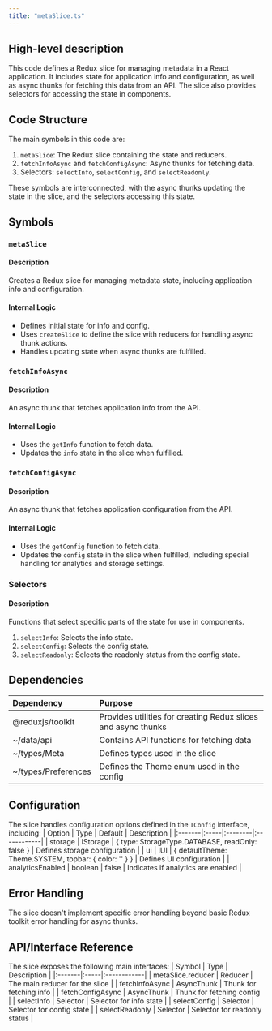 ```yaml
---
title: "metaSlice.ts"
---
```


## High-level description
This code defines a Redux slice for managing metadata in a React application. It includes state for application info and configuration, as well as async thunks for fetching this data from an API. The slice also provides selectors for accessing the state in components.

## Code Structure
The main symbols in this code are:
1. `metaSlice`: The Redux slice containing the state and reducers.
2. `fetchInfoAsync` and `fetchConfigAsync`: Async thunks for fetching data.
3. Selectors: `selectInfo`, `selectConfig`, and `selectReadonly`.

These symbols are interconnected, with the async thunks updating the state in the slice, and the selectors accessing this state.

## Symbols

### `metaSlice`
#### Description
Creates a Redux slice for managing metadata state, including application info and configuration.

#### Internal Logic
- Defines initial state for info and config.
- Uses `createSlice` to define the slice with reducers for handling async thunk actions.
- Handles updating state when async thunks are fulfilled.

### `fetchInfoAsync`
#### Description
An async thunk that fetches application info from the API.

#### Internal Logic
- Uses the `getInfo` function to fetch data.
- Updates the `info` state in the slice when fulfilled.

### `fetchConfigAsync`
#### Description
An async thunk that fetches application configuration from the API.

#### Internal Logic
- Uses the `getConfig` function to fetch data.
- Updates the `config` state in the slice when fulfilled, including special handling for analytics and storage settings.

### Selectors
#### Description
Functions that select specific parts of the state for use in components.

1. `selectInfo`: Selects the info state.
2. `selectConfig`: Selects the config state.
3. `selectReadonly`: Selects the readonly status from the config state.

## Dependencies
| Dependency | Purpose |
|:-----------|:--------|
| @reduxjs/toolkit | Provides utilities for creating Redux slices and async thunks |
| ~/data/api | Contains API functions for fetching data |
| ~/types/Meta | Defines types used in the slice |
| ~/types/Preferences | Defines the Theme enum used in the config |

## Configuration
The slice handles configuration options defined in the `IConfig` interface, including:
| Option | Type | Default | Description |
|:-------|:-----|:--------|:------------|
| storage | IStorage | { type: StorageType.DATABASE, readOnly: false } | Defines storage configuration |
| ui | IUI | { defaultTheme: Theme.SYSTEM, topbar: { color: '' } } | Defines UI configuration |
| analyticsEnabled | boolean | false | Indicates if analytics are enabled |

## Error Handling
The slice doesn't implement specific error handling beyond basic Redux toolkit error handling for async thunks.

## API/Interface Reference
The slice exposes the following main interfaces:
| Symbol | Type | Description |
|:-------|:-----|:------------|
| metaSlice.reducer | Reducer | The main reducer for the slice |
| fetchInfoAsync | AsyncThunk | Thunk for fetching info |
| fetchConfigAsync | AsyncThunk | Thunk for fetching config |
| selectInfo | Selector | Selector for info state |
| selectConfig | Selector | Selector for config state |
| selectReadonly | Selector | Selector for readonly status |